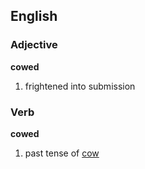 ==English==
===Adjective===
'''cowed'''
#frightened into submission
===Verb===
'''cowed'''
#past tense of [[cow]]